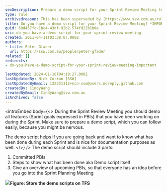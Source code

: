 ```yaml
---
seoDescription: Prepare a demo script for your Sprint Review Meeting to showcase progress and plan ahead effectively.
type: rule
archivedreason: This has been superseded by [https://www.ssw.com.au/rules/meeting-do-you-know-what-to-prepare-for-each-meeting](/rules/meeting-do-you-know-what-to-prepare-for-each-meeting)
title: Do you have a demo script for your Sprint Review Meeting? *IMPORTANT*
guid: 68d457fc-1bc4-43df-92b2-574fd22b1b0a
uri: do-you-have-a-demo-script-for-your-sprint-review-meeting
created: 2011-04-11T03:38:07.000Z
authors:
- title: Peter Gfader
  url: https://ssw.com.au/people/peter-gfader
related: []
redirects:
- do-you-have-a-demo-script-for-your-sprint-review-meeting-important

lastUpdated: 2024-01-10T04:18:27.000Z
lastUpdatedBy: Nick Curran [SSW]
lastUpdatedByEmail: 132531112+ncn-ssw@users.noreply.github.com
createdBy: CindyWang
createdByEmail: CindyWang@ssw.com.au
isArchived: false
---
```


<introEmbed
  body={<>
During the Sprint Review Meeting you should demo all features (Sprint goals expressed in PBIs) that you have been working on during the Sprint. Make sure to prepare a demo script, which you can follow easily, because you might be nervous.

The demo script helps if you are going back and want to know what has been done during each Sprint and is nice for documentation purposes as well.
  </>}
/>
The demo script should include 3 parts:

1. Committed PBIs
2. Steps to show what has been done aka Demo script itself
3. Give an overview of upcoming PBIs, so that everyone has an idea before you go into the Sprint Planning Meeting

![](/uploads/rules/do-you-have-a-demo-script-for-your-sprint-review-meeting/StoreDemoScriptInTFS.jpg)**Figure: Store the demo scripts on TFS**
